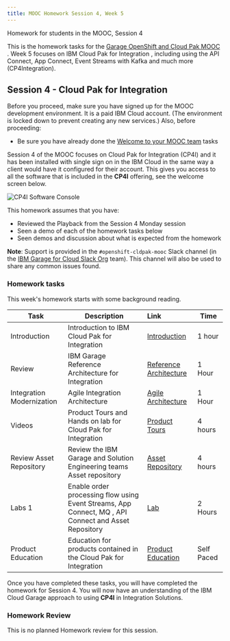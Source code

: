 ```yaml
---
title: MOOC Homework Session 4, Week 5
---
```


<PageDescription>

Homework for students in the MOOC, Session 4

</PageDescription>

This is the homework tasks for the [Garage OpenShift and Cloud Pak MOOC
](/homework/teams). Week 5 focuses on IBM Cloud Pak for Integration
, including using the API Connect, App Connect, Event Streams with Kafka and
 much more (CP4Integration).

## Session 4 - Cloud Pak for Integration

<InlineNotification>

Before you proceed, make sure you have signed up for the MOOC development environment. It is a paid IBM Cloud account. (The environment is locked down to prevent creating any new services.) Also, before proceeding:
- Be sure you have already done the [Welcome to your MOOC team](/homework/teams) tasks

</InlineNotification>

Session 4 of the MOOC focuses on Cloud Pak for Integration (CP4I) and it has been installed with single sign on in the IBM Cloud in the same way a client
  would have it configured for their account. This gives you access to all the software that is included in the
   **CP4I** offering, see the welcome screen below.   
   
![CP4I Software Console](icp4iwelcome.png)
   
This homework assumes that you have:
 - Reviewed the Playback from the Session 4 Monday session
 - Seen a demo of each of the homework tasks below
 - Seen demos and discussion about what is expected from the homework

<InlineNotification>

**Note**: Support is provided in the `#openshift-cldpak-mooc` Slack channel (in the [IBM Garage for Cloud Slack Org](http://ibm-garage.slack.com) team). This channel will also be used to share any common issues found.

</InlineNotification>

### Homework tasks


This week's homework starts with some background reading.

| Task                            | Description         | Link        | Time    |
| ---------------| -------------------------------  |:----------- |---------|
| Introduction | Introduction to IBM Cloud Pak for Integration  |  [Introduction](https://www.ibm.com/cloud/cloud-pak-for-integration)  | 1 hour |
| Review | IBM Garage Reference Architecture for Integration  | [Reference Architecture](https://www.ibm.com/cloud/garage/architectures/modern-integration) | 1 Hour |
| Integration Modernization |  Agile Integration Architecture | [Agile Architecture](https://www.ibm.com/cloud/integration/agile-integration) | 1 Hour |
| Videos | Product Tours and Hands on lab for Cloud Pak for Integration | [Product Tours](https://www.ibm.com/demos/collection/Cloud-Pak-for-Integration/)  | 4 hours |
| Review Asset Repository | Review the IBM Garage and Solution Engineering teams Asset repository | [Asset Repository](https://ibm-cloud-architecture.github.io/deliverables/integration.html) | 4 hours |
| Labs 1 | Enable order processing flow using Event Streams, App Connect, MQ , API Connect and Asset Repository | [Lab](https://github.ibm.com/rsundara/cp4i-labs/tree/master/lab1) | 2 Hours |
| Product Education | Education for products contained in the Cloud Pak for Integration | [Product Education](https://www.ibm.com/services/learning/ites.wss/zz-en?pageType=journey_category&c=&tag=o-itns-01-02) | Self Paced |

Once you have completed these tasks, you will have completed the homework for Session 4. You will now have an understanding of the IBM Cloud Garage
  approach to using **CP4I** in Integration Solutions.

### Homework Review 

This is no planned Homework review for this session.